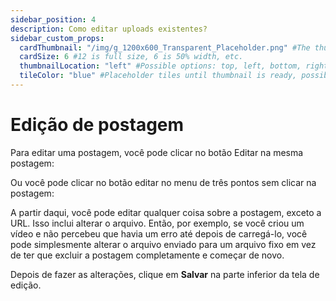 ---
sidebar_position: 4
description: Como editar uploads existentes?
sidebar_custom_props:
  cardThumbnail: "/img/g_1200x600_Transparent_Placeholder.png" #The thumbnail on the category card.
  cardSize: 6 #12 is full size, 6 is 50% width, etc.
  thumbnailLocation: "left" #Possible options: top, left, bottom, right, none
  tileColor: "blue" #Placeholder tiles until thumbnail is ready, possible options: blue, cream, darkpurple, lightpurple, mauve, orange, pink, none
---

# Edição de postagem

Para editar uma postagem, você pode clicar no botão Editar na mesma postagem:

Ou você pode clicar no botão editar no menu de três pontos sem clicar na postagem:

A partir daqui, você pode editar qualquer coisa sobre a postagem, exceto a URL. Isso inclui alterar o arquivo. Então, por exemplo, se você criou um vídeo e não percebeu que havia um erro até depois de carregá-lo, você pode simplesmente alterar o arquivo enviado para um arquivo fixo em vez de ter que excluir a postagem completamente e começar de novo.

Depois de fazer as alterações, clique em **Salvar** na parte inferior da tela de edição.